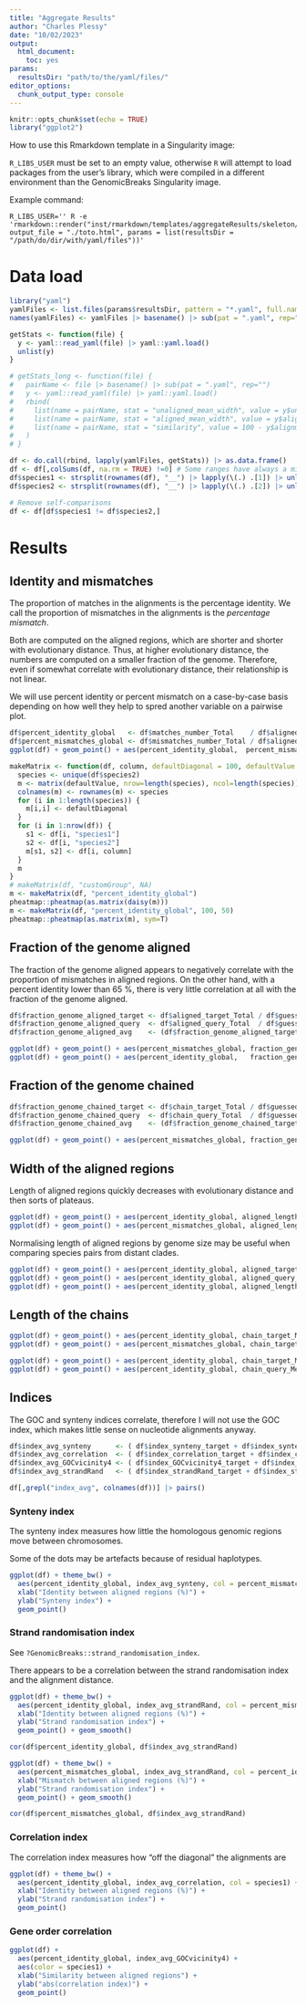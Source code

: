 ```yaml
---
title: "Aggregate Results"
author: "Charles Plessy"
date: "10/02/2023"
output: 
  html_document: 
    toc: yes
params:
  resultsDir: "path/to/the/yaml/files/"
editor_options: 
  chunk_output_type: console
---
```


```r
knitr::opts_chunk$set(echo = TRUE)
library("ggplot2")
```

How to use this Rmarkdown template in a Singularity image:

`R_LIBS_USER` must be set to an empty value, otherwise `R` will attempt to load
packages from the user's library, which were compiled in a different environment
than the GenomicBreaks Singularity image.

Example command:

```
R_LIBS_USER='' R -e 'rmarkdown::render("inst/rmarkdown/templates/aggregateResults/skeleton/skeleton.Rmd", output_file = "./toto.html", params = list(resultsDir = "/path/do/dir/with/yaml/files"))'
```

# Data load

```r
library("yaml")
yamlFiles <- list.files(params$resultsDir, pattern = "*.yaml", full.names = TRUE)
names(yamlFiles) <- yamlFiles |> basename() |> sub(pat = ".yaml", rep="")

getStats <- function(file) {
  y <- yaml::read_yaml(file) |> yaml::yaml.load()
  unlist(y)
}

# getStats_long <- function(file) {
#   pairName <- file |> basename() |> sub(pat = ".yaml", rep="")
#   y <- yaml::read_yaml(file) |> yaml::yaml.load()
#   rbind(
#     list(name = pairName, stat = "unaligned_mean_width", value = y$unaligned_width_summary$Mean),
#     list(name = pairName, stat = "aligned_mean_width", value = y$aligned_width_summary$Mean),
#     list(name = pairName, stat = "similarity", value = 100 - y$alignment_summary$percent_mismatch)
#   )
# }

df <- do.call(rbind, lapply(yamlFiles, getStats)) |> as.data.frame()
df <- df[,colSums(df, na.rm = TRUE) !=0] # Some ranges have always a minimum width of zero, and `cor()` does not like it.
df$species1 <- strsplit(rownames(df), "__") |> lapply(\(.) .[1]) |> unlist()
df$species2 <- strsplit(rownames(df), "__") |> lapply(\(.) .[2]) |> unlist()

# Remove self-comparisons
df <- df[df$species1 != df$species2,]
```

# Results

## Identity and mismatches

The proportion of matches in the alignments is the percentage identity.  We call
the proportion of mismatches in the alignments is the _percentage mismatch_.

Both are computed on the aligned regions, which are shorter and shorter with
evolutionary distance.  Thus, at higher evolutionary distance, the numbers are
computed on a smaller fraction of the genome.  Therefore, even if somewhat
correlate with evolutionary distance, their relationship is not linear.

We will use percent identity or percent mismatch on a case-by-case basis
depending on how well they help to spred another variable on a pairwise plot.

```r
df$percent_identity_global   <- df$matches_number_Total    / df$aligned_length_Total * 100
df$percent_mismatches_global <- df$mismatches_number_Total / df$aligned_length_Total * 100
ggplot(df) + geom_point() + aes(percent_identity_global,  percent_mismatches_global)
```

```r
makeMatrix <- function(df, column, defaultDiagonal = 100, defaultValue = NA) {
  species <- unique(df$species2)
  m <- matrix(defaultValue, nrow=length(species), ncol=length(species))
  colnames(m) <- rownames(m) <- species
  for (i in 1:length(species)) {
    m[i,i] <- defaultDiagonal
  }
  for (i in 1:nrow(df)) {
    s1 <- df[i, "species1"]
    s2 <- df[i, "species2"]
    m[s1, s2] <- df[i, column]
  }
  m
}
# makeMatrix(df, "customGroup", NA) 
m <- makeMatrix(df, "percent_identity_global")
pheatmap::pheatmap(as.matrix(daisy(m)))
m <- makeMatrix(df, "percent_identity_global", 100, 50)
pheatmap::pheatmap(as.matrix(m), sym=T)
```

## Fraction of the genome aligned

The fraction of the genome aligned appears to negatively correlate with the
proportion of mismatches in aligned regions.  On the other hand, with a percent
identity lower than 65 %, there is very little correlation at all with the
fraction of the genome aligned.

```r
df$fraction_genome_aligned_target <- df$aligned_target_Total / df$guessed_target_length * 100
df$fraction_genome_aligned_query  <- df$aligned_query_Total  / df$guessed_query_length  * 100
df$fraction_genome_aligned_avg    <- (df$fraction_genome_aligned_target + df$fraction_genome_aligned_query) / 2

ggplot(df) + geom_point() + aes(percent_mismatches_global, fraction_genome_aligned_avg, col = percent_identity_global)
ggplot(df) + geom_point() + aes(percent_identity_global,   fraction_genome_aligned_avg, col = percent_mismatches_global)
```

## Fraction of the genome chained


```r
df$fraction_genome_chained_target <- df$chain_target_Total / df$guessed_target_length * 100
df$fraction_genome_chained_query  <- df$chain_query_Total  / df$guessed_query_length  * 100
df$fraction_genome_chained_avg    <- (df$fraction_genome_chained_target + df$fraction_genome_chained_query) / 2

ggplot(df) + geom_point() + aes(percent_mismatches_global, fraction_genome_chained_avg, col = percent_identity_global)
```

## Width of the aligned regions

Length of aligned regions quickly decreases with evolutionary distance and then
sorts of plateaus.

```r
ggplot(df) + geom_point() + aes(percent_identity_global, aligned_length_Mean, col = percent_mismatches_global)
ggplot(df) + geom_point() + aes(percent_mismatches_global, aligned_length_Mean, col = percent_identity_global)
```

Normalising length of aligned regions by genome size may be useful when
comparing species pairs from distant clades.

```r
ggplot(df) + geom_point() + aes(percent_identity_global, aligned_target_Mean / guessed_target_length, col = percent_mismatches_global) + scale_y_log10()
ggplot(df) + geom_point() + aes(percent_identity_global, aligned_query_Mean  / guessed_query_length, col = percent_mismatches_global) + scale_y_log10()
ggplot(df) + geom_point() + aes(percent_identity_global, aligned_length_Mean  / (guessed_target_length + guessed_query_length) / 2, col = percent_mismatches_global)  + scale_y_log10()
```

## Length of the chains

```r
ggplot(df) + geom_point() + aes(percent_identity_global, chain_target_Mean, col = percent_mismatches_global) + scale_y_log10()
ggplot(df) + geom_point() + aes(percent_mismatches_global, chain_target_Mean, col = percent_identity_global) + scale_y_log10()

ggplot(df) + geom_point() + aes(percent_identity_global, chain_target_Mean / guessed_target_length, col = percent_mismatches_global) + scale_y_log10()
ggplot(df) + geom_point() + aes(percent_identity_global, chain_query_Mean  / guessed_query_length, col = percent_mismatches_global) + scale_y_log10()
```

## Indices

The GOC and synteny indices correlate, therefore I will not use the GOC index,
which makes little sense on nucleotide alignments anyway.

```r
df$index_avg_synteny      <- ( df$index_synteny_target + df$index_synteny_query ) / 2
df$index_avg_correlation  <- ( df$index_correlation_target + df$index_correlation_query ) / 2
df$index_avg_GOCvicinity4 <- ( df$index_GOCvicinity4_target + df$index_GOCvicinity4_query ) / 2
df$index_avg_strandRand   <- ( df$index_strandRand_target + df$index_strandRand_query ) / 2

df[,grepl("index_avg", colnames(df))] |> pairs()
```

### Synteny index

The synteny index measures how little the homologous genomic regions move between chromosomes.

Some of the dots may be artefacts because of residual haplotypes.

```r
ggplot(df) + theme_bw() +
  aes(percent_identity_global, index_avg_synteny, col = percent_mismatches_global) +
  xlab("Identity between aligned regions (%)") +
  ylab("Synteny index") +
  geom_point()
```

### Strand randomisation index

See `?GenomicBreaks::strand_randomisation_index`.

There appears to be a correlation between the strand randomisation index and
the alignment distance.

```r
ggplot(df) + theme_bw() +
  aes(percent_identity_global, index_avg_strandRand, col = percent_mismatches_global) +
  xlab("Identity between aligned regions (%)") +
  ylab("Strand randomisation index") +
  geom_point() + geom_smooth()

cor(df$percent_identity_global, df$index_avg_strandRand)

ggplot(df) + theme_bw() +
  aes(percent_mismatches_global, index_avg_strandRand, col = percent_identity_global) +
  xlab("Mismatch between aligned regions (%)") +
  ylab("Strand randomisation index") +
  geom_point() + geom_smooth()

cor(df$percent_mismatches_global, df$index_avg_strandRand)
```

### Correlation index

The correlation index measures how "off the diagonal" the alignments are

```r
ggplot(df) + theme_bw() +
  aes(percent_identity_global, index_avg_correlation, col = species1) +
  xlab("Identity between aligned regions (%)") +
  ylab("Strand randomisation index") +
  geom_point()
```

### Gene order correlation

```r
ggplot(df) +
  aes(percent_identity_global, index_avg_GOCvicinity4) +
  aes(color = species1) +
  xlab("Similarity between aligned regions") +
  ylab("abs(correlation index)") +
  geom_point()
```

